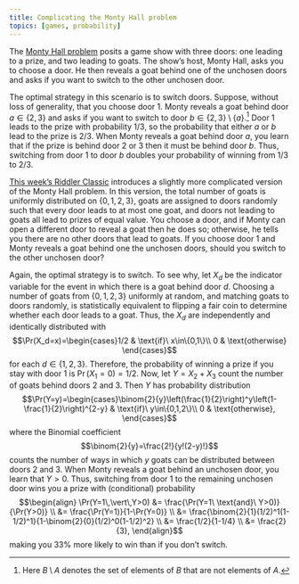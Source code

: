 ```yaml
---
title: Complicating the Monty Hall problem
topics: [games, probability]
---
```


The [Monty Hall problem](https://en.wikipedia.org/wiki/Monty_Hall_problem) posits a game show with three doors: one leading to a prize, and two leading to goats.
The show's host, Monty Hall, asks you to choose a door.
He then reveals a goat behind one of the unchosen doors and asks if you want to switch to the other unchosen door.

The optimal strategy in this scenario is to switch doors.
Suppose, without loss of generality, that you choose door 1.
Monty reveals a goat behind door $a\in\{2,3\}$ and asks if you want to switch to door $b\in\{2,3\}\setminus\{a\}$.[^set-minus]
Door 1 leads to the prize with probability $1/3$, so the probability that either $a$ or $b$ lead to the prize is $2/3$.
When Monty reveals a goat behind door $a$, you learn that if the prize is behind door 2 or 3 then it must be behind door $b$.
Thus, switching from door 1 to door $b$ doubles your probability of winning from $1/3$ to $2/3$.

[^set-minus]: Here $B\setminus A$ denotes the set of elements of $B$ that are not elements of $A$.

[This week's Riddler Classic](https://fivethirtyeight.com/features/can-you-beat-the-goat-monty-hall-problem/) introduces a slightly more complicated version of the Monty Hall problem.
In this version, the total number of goats is uniformly distributed on $\{0,1,2,3\}$, goats are assigned to doors randomly such that every door leads to at most one goat, and doors not leading to goats all lead to prizes of equal value.
You choose a door, and if Monty can open a different door to reveal a goat then he does so; otherwise, he tells you there are no other doors that lead to goats.
If you choose door 1 and Monty reveals a goat behind one the unchosen doors, should you switch to the other unchosen door?

Again, the optimal strategy is to switch.
To see why, let $X_d$ be the indicator variable for the event in which there is a goat behind door $d$.
Choosing a number of goats from $\{0,1,2,3\}$ uniformly at random, and matching goats to doors randomly, is statistically equivalent to flipping a fair coin to determine whether each door leads to a goat.
Thus, the $X_d$ are independently and identically distributed with
$$\Pr(X_d=x)=\begin{cases}1/2 & \text{if}\ x\in\{0,1\}\\ 0 & \text{otherwise} \end{cases}$$
for each $d\in\{1,2,3\}$.
Therefore, the probability of winning a prize if you stay with door 1 is $\Pr(X_1=0)=1/2$.
Now, let $Y={X_2+X_3}$ count the number of goats behind doors 2 and 3.
Then $Y$ has probability distribution
$$\Pr(Y=y)=\begin{cases}\binom{2}{y}\left(\frac{1}{2}\right)^y\left(1-\frac{1}{2}\right)^{2-y} & \text{if}\ y\in\{0,1,2\}\\ 0 & \text{otherwise}, \end{cases}$$
where the Binomial coefficient
$$\binom{2}{y}=\frac{2!}{y!(2-y)!}$$
counts the number of ways in which $y$ goats can be distributed between doors 2 and 3.
When Monty reveals a goat behind an unchosen door, you learn that $Y>0$.
Thus, switching from door 1 to the remaining unchosen door wins you a prize with (conditional) probability
$$\begin{align}
\Pr(Y=1\,\vert\,Y>0)
&= \frac{\Pr(Y=1\ \text{and}\ Y>0)}{\Pr(Y>0)} \\
&= \frac{\Pr(Y=1)}{1-\Pr(Y=0)} \\
&= \frac{\binom{2}{1}(1/2)^1(1-1/2)^1}{1-\binom{2}{0}(1/2)^0(1-1/2)^2} \\
&= \frac{1/2}{1-1/4} \\
&= \frac{2}{3},
\end{align}$$
making you 33% more likely to win than if you don't switch.
